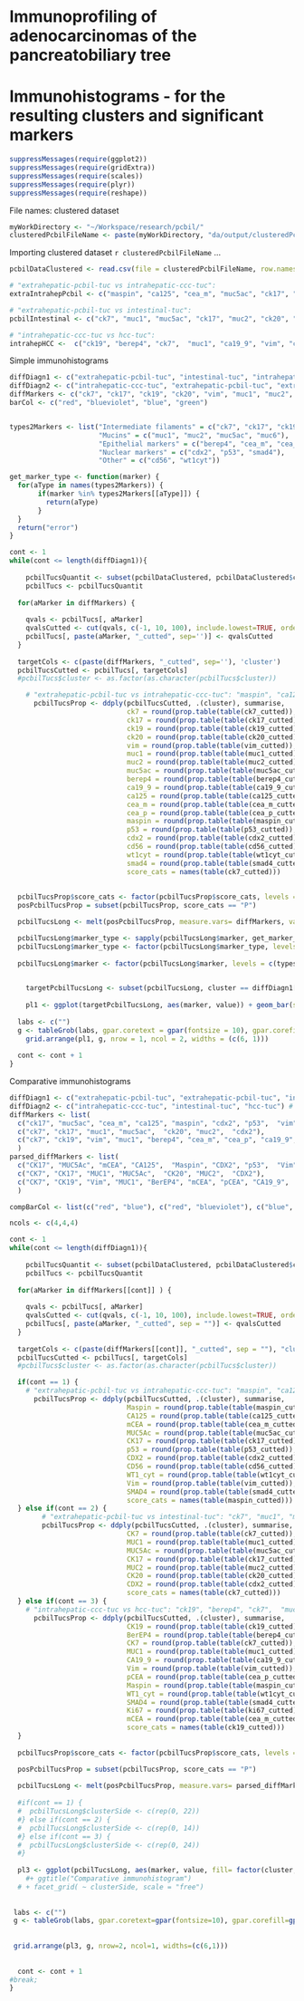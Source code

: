 Immunoprofiling of adenocarcinomas of the pancreatobiliary tree
===============================================================
Immunohistograms - for the resulting clusters and significant markers
=====================================================================

```r
suppressMessages(require(ggplot2))
suppressMessages(require(gridExtra))
suppressMessages(require(scales))
suppressMessages(require(plyr))
suppressMessages(require(reshape))

```

File names: clustered dataset
```r
myWorkDirectory <- "~/Workspace/research/pcbil/"
clusteredPcbilFileName <- paste(myWorkDirectory, "da/output/clusteredPcbilD.csv", sep="")
```

Importing clustered dataset `r clusteredPcbilFileName` ...
```r
pcbilDataClustered <- read.csv(file = clusteredPcbilFileName, row.names = 30, colClasses= c(rep("numeric",27), rep("factor",2), "character"), na.strings = "?",quote="\"" )
```

```r
# "extrahepatic-pcbil-tuc vs intrahepatic-ccc-tuc":
extraIntrahepPcbil <- c("maspin", "ca125", "cea_m", "muc5ac", "ck17", "p53", "cdx2", "cd56", "wt1cyt", "vim", "smad4")

# "extrahepatic-pcbil-tuc vs intestinal-tuc":
pcbilIntestinal <- c("ck7", "muc1", "muc5ac", "ck17", "muc2", "ck20", "cdx2")

# "intrahepatic-ccc-tuc vs hcc-tuc":
intrahepHCC <-  c("ck19", "berep4", "ck7",  "muc1", "ca19_9", "vim", "cea_p", "maspin", "wt1cyt", "smad4", "ki67", "cea_m")
```


Simple immunohistograms
```r
diffDiagn1 <- c("extrahepatic-pcbil-tuc", "intestinal-tuc", "intrahepatic-ccc-tuc", "hcc-tuc") # 
diffDiagn2 <- c("intrahepatic-ccc-tuc", "extrahepatic-pcbil-tuc", "extrahepatic-pcbil-tuc", "intrahepatic-ccc-tuc") # 
diffMarkers <- c("ck7", "ck17", "ck19", "ck20", "vim", "muc1", "muc2", "muc5ac", "berep4", "cea_m", "cea_p", "ca19_9", "ca125", "maspin", "cdx2", "p53", "smad4", "cd56", "wt1cyt")
barCol <- c("red", "blueviolet", "blue", "green")


types2Markers <- list("Intermediate filaments" = c("ck7", "ck17", "ck19", "ck20", "vim"),
                      "Mucins" = c("muc1", "muc2", "muc5ac", "muc6"),
                      "Epithelial markers" = c("berep4", "cea_m", "cea_p", "ca19_9", "ca125",  "maspin"),
                      "Nuclear markers" = c("cdx2", "p53", "smad4"),
                      "Other" = c("cd56", "wt1cyt"))

get_marker_type <- function(marker) {
  for(aType in names(types2Markers)) {
       if(marker %in% types2Markers[[aType]]) {
         return(aType)
       }
  }
  return("error")
}

cont <- 1
while(cont <= length(diffDiagn1)){
    
    pcbilTucsQuantit <- subset(pcbilDataClustered, pcbilDataClustered$cluster == diffDiagn1[cont] | pcbilDataClustered$cluster == diffDiagn2[cont])
    pcbilTucs <- pcbilTucsQuantit
  
  for(aMarker in diffMarkers) {
    
    qvals <- pcbilTucs[, aMarker]    
    qvalsCutted <- cut(qvals, c(-1, 10, 100), include.lowest=TRUE, ordered_result=TRUE, labels = c('N', 'P'))
    pcbilTucs[, paste(aMarker, "_cutted", sep='')] <- qvalsCutted      
  }
   
  targetCols <- c(paste(diffMarkers, "_cutted", sep=''), 'cluster')
  pcbilTucsCutted <- pcbilTucs[, targetCols]  
  #pcbilTucs$cluster <- as.factor(as.character(pcbilTucs$cluster))

    # "extrahepatic-pcbil-tuc vs intrahepatic-ccc-tuc": "maspin", "ca125", "cea_m", "muc5ac", "ck17", "p53", "cdx2", "cd56", "wt1cyt", "vim", "smad4"
      pcbilTucsProp <- ddply(pcbilTucsCutted, .(cluster), summarise,
                             ck7 = round(prop.table(table(ck7_cutted)),2) *100,
                             ck17 = round(prop.table(table(ck17_cutted)),2) * 100,
                             ck19 = round(prop.table(table(ck19_cutted)),2) *100,
                             ck20 = round(prop.table(table(ck20_cutted)),2) * 100,
                             vim = round(prop.table(table(vim_cutted)),2) * 100,
                             muc1 = round(prop.table(table(muc1_cutted)),2) * 100,                    
                             muc2 = round(prop.table(table(muc2_cutted)),2) * 100,
                             muc5ac = round(prop.table(table(muc5ac_cutted)),2) * 100,
                             berep4 = round(prop.table(table(berep4_cutted)),2) *100,
                             ca19_9 = round(prop.table(table(ca19_9_cutted)),2) * 100,
                             ca125 = round(prop.table(table(ca125_cutted)),2) * 100,
                             cea_m = round(prop.table(table(cea_m_cutted)),2) * 100,
                             cea_p = round(prop.table(table(cea_p_cutted)),2) * 100,                                                          
                             maspin = round(prop.table(table(maspin_cutted)),2) *100,
                             p53 = round(prop.table(table(p53_cutted)),2) * 100,
                             cdx2 = round(prop.table(table(cdx2_cutted)),2) * 100,                             
                             cd56 = round(prop.table(table(cd56_cutted)),2) * 100,
                             wt1cyt = round(prop.table(table(wt1cyt_cutted)),2) * 100,                             
                             smad4 = round(prop.table(table(smad4_cutted)),2) * 100,
                             score_cats = names(table(ck7_cutted)))
     
    
  pcbilTucsProp$score_cats <- factor(pcbilTucsProp$score_cats, levels = c('N', 'P'))
  posPcbilTucsProp = subset(pcbilTucsProp, score_cats == "P")

  pcbilTucsLong <- melt(posPcbilTucsProp, measure.vars= diffMarkers, variable_name="marker")

  pcbilTucsLong$marker_type <- sapply(pcbilTucsLong$marker, get_marker_type)
  pcbilTucsLong$marker_type <- factor(pcbilTucsLong$marker_type, levels = c('Intermediate filaments', 'Mucins', 'Epithelial markers',  'Nuclear markers', 'Other'))
    
  pcbilTucsLong$marker <- factor(pcbilTucsLong$marker, levels = c(types2Markers[[1]], types2Markers[[2]], types2Markers[[3]], types2Markers[[4]], types2Markers[[5]]))

  
    targetPcbilTucsLong <- subset(pcbilTucsLong, cluster == diffDiagn1[cont])
    
    pl1 <- ggplot(targetPcbilTucsLong, aes(marker, value)) + geom_bar(stat="identity", position="identity", fill= barCol[cont]) + facet_wrap( ~ marker_type, ncol=2, scales="free_x") + xlab("Markers") + ylab("% positive* cases") + ggtitle(paste("Immunohistogram - ",diffDiagn1[cont], sep=""))
     
  labs <- c("")
  g <- tableGrob(labs, gpar.coretext = gpar(fontsize = 10), gpar.corefill = gpar(col = "white"))  # core.just='left' 
    grid.arrange(pl1, g, nrow = 1, ncol = 2, widths = (c(6, 1)))
        
  cont <- cont + 1
}

```

Comparative immunohistograms
```r
diffDiagn1 <- c("extrahepatic-pcbil-tuc", "extrahepatic-pcbil-tuc", "intrahepatic-ccc-tuc") # 
diffDiagn2 <- c("intrahepatic-ccc-tuc", "intestinal-tuc", "hcc-tuc") # 
diffMarkers <- list(
  c("ck17", "muc5ac", "cea_m", "ca125", "maspin", "cdx2", "p53",  "vim",  "smad4",    "cd56", "wt1cyt"),
  c("ck7", "ck17", "muc1", "muc5ac",  "ck20", "muc2",  "cdx2"),
  c("ck7", "ck19", "vim", "muc1", "berep4", "cea_m", "cea_p", "ca19_9",    "maspin",  "ki67", "wt1cyt", "smad4")
  )
parsed_diffMarkers <- list(
  c("CK17", "MUC5Ac", "mCEA", "CA125",  "Maspin", "CDX2", "p53",  "Vim",  "SMAD4",  "CD56", "WT1_cyt"),
  c("CK7", "CK17", "MUC1", "MUC5Ac",  "CK20", "MUC2",  "CDX2"),
  c("CK7", "CK19", "Vim", "MUC1", "BerEP4", "mCEA", "pCEA", "CA19_9",     "Maspin",  "Ki67",  "WT1_cyt", "SMAD4")
  )

compBarCol <- list(c("red", "blue"), c("red", "blueviolet"), c("blue", "green"))

ncols <- c(4,4,4)

cont <- 1
while(cont <= length(diffDiagn1)){
    
    pcbilTucsQuantit <- subset(pcbilDataClustered, pcbilDataClustered$cluster == diffDiagn1[cont] | pcbilDataClustered$cluster == diffDiagn2[cont])
    pcbilTucs <- pcbilTucsQuantit
  
  for(aMarker in diffMarkers[[cont]] ) {
    
    qvals <- pcbilTucs[, aMarker]    
    qvalsCutted <- cut(qvals, c(-1, 10, 100), include.lowest=TRUE, ordered_result=TRUE, labels = c('N',  'P'))
    pcbilTucs[, paste(aMarker, "_cutted", sep = "")] <- qvalsCutted        
  }
   
  targetCols <- c(paste(diffMarkers[[cont]], "_cutted", sep = ""), "cluster")
  pcbilTucsCutted <- pcbilTucs[, targetCols]  
  #pcbilTucs$cluster <- as.factor(as.character(pcbilTucs$cluster))

  if(cont == 1) {
    # "extrahepatic-pcbil-tuc vs intrahepatic-ccc-tuc": "maspin", "ca125", "cea_m", "muc5ac", "ck17", "p53", "cdx2", "cd56", "wt1cyt", "vim", "smad4"
      pcbilTucsProp <- ddply(pcbilTucsCutted, .(cluster), summarise,
                             Maspin = round(prop.table(table(maspin_cutted)),2) *100,
                             CA125 = round(prop.table(table(ca125_cutted)),2) * 100,
                             mCEA = round(prop.table(table(cea_m_cutted)),2) * 100,
                             MUC5Ac = round(prop.table(table(muc5ac_cutted)),2) * 100,
                             CK17 = round(prop.table(table(ck17_cutted)),2) * 100,
                             p53 = round(prop.table(table(p53_cutted)),2) * 100,
                             CDX2 = round(prop.table(table(cdx2_cutted)),2) * 100,
                             CD56 = round(prop.table(table(cd56_cutted)),2) * 100,
                             WT1_cyt = round(prop.table(table(wt1cyt_cutted)),2) * 100,
                             Vim = round(prop.table(table(vim_cutted)),2) * 100,
                             SMAD4 = round(prop.table(table(smad4_cutted)),2) * 100,
                             score_cats = names(table(maspin_cutted)))
  } else if(cont == 2) {
        # "extrahepatic-pcbil-tuc vs intestinal-tuc": "ck7", "muc1", "muc5ac", "ck17", "muc2", "ck20", "cdx2"
        pcbilTucsProp <- ddply(pcbilTucsCutted, .(cluster), summarise,
                             CK7 = round(prop.table(table(ck7_cutted)),2) *100,
                             MUC1 = round(prop.table(table(muc1_cutted)),2) * 100,                    
                             MUC5Ac = round(prop.table(table(muc5ac_cutted)),2) * 100,
                             CK17 = round(prop.table(table(ck17_cutted)),2) * 100,
                             MUC2 = round(prop.table(table(muc2_cutted)),2) * 100,
                             CK20 = round(prop.table(table(ck20_cutted)),2) * 100,
                             CDX2 = round(prop.table(table(cdx2_cutted)),2) * 100,
                             score_cats = names(table(ck7_cutted)))    
  } else if(cont == 3) {
    # "intrahepatic-ccc-tuc vs hcc-tuc": "ck19", "berep4", "ck7",  "muc1", "ca19_9", "vim", "cea_p", "maspin", "wt1cyt", "smad4", "ki67", "cea_m"
      pcbilTucsProp <- ddply(pcbilTucsCutted, .(cluster), summarise,
                             CK19 = round(prop.table(table(ck19_cutted)),2) *100,
                             BerEP4 = round(prop.table(table(berep4_cutted)),2) *100,
                             CK7 = round(prop.table(table(ck7_cutted)),2) *100,
                             MUC1 = round(prop.table(table(muc1_cutted)),2) * 100,
                             CA19_9 = round(prop.table(table(ca19_9_cutted)),2) * 100,
                             Vim = round(prop.table(table(vim_cutted)),2) * 100,
                             pCEA = round(prop.table(table(cea_p_cutted)),2) * 100,                             
                             Maspin = round(prop.table(table(maspin_cutted)),2) *100,
                             WT1_cyt = round(prop.table(table(wt1cyt_cutted)),2) * 100,
                             SMAD4 = round(prop.table(table(smad4_cutted)),2) * 100,
                             Ki67 = round(prop.table(table(ki67_cutted)),2) * 100,
                             mCEA = round(prop.table(table(cea_m_cutted)),2) * 100,                             
                             score_cats = names(table(ck19_cutted)))    
  }    
    
  pcbilTucsProp$score_cats <- factor(pcbilTucsProp$score_cats, levels = c('N', 'P'))

  posPcbilTucsProp = subset(pcbilTucsProp, score_cats == "P")
    
  pcbilTucsLong <- melt(posPcbilTucsProp, measure.vars= parsed_diffMarkers[[cont]], variable_name="marker")
  
  #if(cont == 1) {
  #  pcbilTucsLong$clusterSide <- c(rep(0, 22))
  #} else if(cont == 2) {
  #  pcbilTucsLong$clusterSide <- c(rep(0, 14))
  #} else if(cont == 3) {
  #  pcbilTucsLong$clusterSide <- c(rep(0, 24))
  #}
  
  pl3 <- ggplot(pcbilTucsLong, aes(marker, value, fill= factor(cluster, levels = c("extrahepatic-pcbil-tuc","intrahepatic-ccc-tuc","intestinal-tuc","hcc-tuc") ))) + geom_bar(stat="identity", position="dodge", alpha = 0.85)  + xlab("Positive* immunoreactivity") + ylab("% cases")  + scale_fill_manual("Tumour types",values = compBarCol[[cont]])
    #+ ggtitle("Comparative immunohistogram")
  # + facet_grid( ~ clusterSide, scale = "free")
 
 
 labs <- c("")
 g <- tableGrob(labs, gpar.coretext=gpar(fontsize=10), gpar.corefill=gpar(col="white")) # core.just="left" 
    
    
 grid.arrange(pl3, g, nrow=2, ncol=1, widths=(c(6,1)))
        
        
  cont <- cont + 1
#break;
}

```